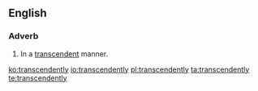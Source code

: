 ==English==

===Adverb===
{{en-adv}}

# In a [[transcendent]] manner.

[[ko:transcendently]]
[[io:transcendently]]
[[pl:transcendently]]
[[ta:transcendently]]
[[te:transcendently]]